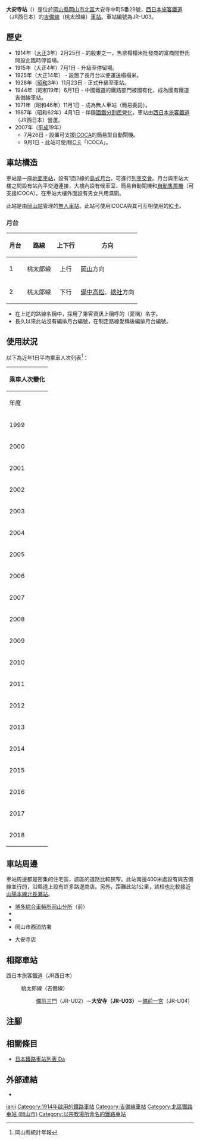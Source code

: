 {{NoteTA
|T=zh-hans:大安寺站;zh-hk:大安寺站;zh-tw:大安寺車站;
|1=zh-hans:大安寺站;zh-hk:大安寺站;zh-tw:大安寺車站;
}}
{{Infobox station
|公司色 = #0072bc
|站名 = 大安寺
|圖片 = Daianji Station.jpg
|圖片說明 = 車站大樓（2007年9月17日）
|日文原名 = 大安寺
|平假名 = だいあんじ
|羅馬拼音 = Daianji
|副站名 = 
|電報略號 = タア
|所在地 = {{JPN}}[[岡山縣|岡山縣]][[岡山市|岡山市]][[北區_(岡山市)|北區]]大安寺中町5番29號
|座標 = {{coord|34|39|46.87|N|133|53|13.37|E|type:railwaystation_region:JP-24|display=inline,title}}
|車站構造 = [[地面車站|地面車站]]
|月台配置 = 1面2線
|啟用年月日 = 1914年（[[大正|大正]]3年）2月25日*
|廢站年月日 = 
|乘客人數 = 341
|上下車人次 = 
|統計年度 = 2018
|轉車 = 
|全寬備註 = [[無人車站|無人車站]]<br />設有自動售票機<br>* 啟用當時是臨時停留場，在1928年（[[昭和|昭和]]3年）11月23日升級至車站。
|adjacent = {{Adjacent stations|system=西日本旅客鐵道|line=OU|left=備前三門|right=備前一宮|note-left=JR-U02<br>1.4km|note-mid=JR-U03<br>距離[[岡山站_(日本)|岡山]]3.3km|note-right=JR-U04<br>3.2km}}
}}
'''大安寺站'''（{{jpn|j=大安寺駅|hg=だいあんじえき|rm=Daianji eki|f=y}}）是位於[[岡山縣|岡山縣]][[岡山市|岡山市]][[北區_(岡山市)|北區]]大安寺中町5番29號，[[西日本旅客鐵道|西日本旅客鐵道]]（JR西日本）的[[吉備線|吉備線]]（桃太郎線）[[鐵路車站|車站]]。車站編號為JR-U03。

== 歷史 ==
* 1914年（[[大正|大正]]3年）2月25日 - {{Translink|ja|中鉄バス|中鐵巴士|中國鐵道}}的股東之一，售票榻榻米批發商的富商間野氏開設此臨時停留場。
* 1915年（大正4年）7月1日 - 升級至停留場。
* 1925年（大正14年） - 設置了長月台以便運送榻榻米。
* 1928年（[[昭和|昭和]]3年）11月23日 - 正式升級至車站。 
* 1944年（昭和19年）6月1日 - 中國鐵道的鐵路部門被國有化，成為國有鐵道吉備線車站。
* 1971年（昭和46年）11月1日 - 成為無人車站（簡易委託）。
* 1987年（昭和62年）4月1日 - 伴隨[[國鐵分割民營化|國鐵分割民營化]]，車站由[[西日本旅客鐵道|西日本旅客鐵道]]（JR西日本）營運。
* 2007年（[[平成|平成]]19年）
** 7月26日 - 設置可支援[[ICOCA|ICOCA]]的簡易型自動閘機。
** 9月1日 - 此站可使用[[IC卡|IC卡]]「ICOCA」。

== 車站構造 ==
車站是一座[[地面車站|地面車站]]，設有1面2線的[[島式月台|島式月台]]，可進行[[列車交會|列車交會]]。月台與車站大樓之間設有站內平交道連接，大樓內設有候車室、簡易自動閘機和[[自動售票機|自動售票機]]（可支援ICOCA）。在車站大樓外面設有男女共用濕廁。

此站是由[[岡山站_(日本)|岡山站]]管理的[[無人車站|無人車站]]。此站可使用ICOCA與其可互相使用的[[IC卡|IC卡]]。

=== 月台 ===
{| rules="rows" class="wikitable"
!月台!!路線!!上下行!!方向
|-
! 1
| {{JR西路線記号|O|U}} 桃太郎線
| style="text-align:center" | 上行
|[[岡山站_(日本)|岡山]]方向
|-
! 2
| {{JR西路線記号|O|U}} 桃太郎線
| style="text-align:center" | 下行
|[[備中高松站|備中高松]]、[[總社站|總社]]方向
|}
*在上述的路線名稱中，採用了乘客資訊上稱呼的（愛稱）名字。
*長久以來此站沒有編排月台編號，在制定路線愛稱後編排月台編號。

== 使用狀況 ==
以下為近年1日平均乘車人次列表<ref>岡山縣統計年報</ref>：
{| class="wikitable" style="margin: 1em 0.2em; text-align: center; font-size: 85%;"
|- style="background: #ddd;"
!colspan="2"|乘車人次變化
|-
!年度 !! 1日平均乘車人次
|-
|1999
|317
|-
|2000
|312
|-
|2001
|346
|-
|2002
|341
|-
|2003
|351
|-
|2004
|356
|-
|2005
|339
|-
|2006
|266
|-
|2007
|277
|-
|2008
|270
|-
|2009
|272
|-
|2010
|256
|-
|2011
|261
|-
|2012
|276
|-
|2013
|286
|-
|2014
|301
|-
|2015
|318
|-
|2016
|335
|-
|2017
|343
|-
|2018
|341
|}

== 車站周邊 ==
車站周邊都是密集的住宅區，該區的道路比較狹窄。此站南邊400米處設有與吉備線並行的{{Translink|ja|岡山県道242号川入巌井線|岡山縣道242號川入巖井線}}，沿縣道上設有許多路邊商店。另外，{{Translink|ja|岡山県立岡山大安寺中等教育学校|岡山縣立岡山大安寺中等教育學校}}距離此站1公里，該校也比較接近[[山陽本線|山陽本線]][[北長瀨站|北長瀨站]]。

* [[博多綜合車輛所|博多綜合車輛所岡山分所]]（前{{Translink|ja|岡山新幹線運転所|岡山新幹線運輸所}}）
* {{Translink|ja|岡山市立大野小学校|岡山市立大野小學}}
* {{Translink|ja|岡山西警察署|岡山西警署|岡山縣岡山西警署}}
* 岡山市西消防署
* {{Translink|ja|天満屋ストア#天満屋ハピーズ|天滿屋商店#天滿屋Happy|天滿屋Happy}}大安寺店

== 相鄰車站 ==
; 西日本旅客鐵道（JR西日本）
: {{JR西路線記号|O|U}} 桃太郎線（吉備線）
:: [[備前三門站|備前三門]]（JR-U02）－'''大安寺（JR-U03）'''－[[備前一宮站|備前一宮]]（JR-U04）
== 注腳 ==
{{Reflist}}
== 相關條目 ==
* [[日本鐵路車站列表_Da|日本鐵路車站列表 Da]]
== 外部連結 ==
* {{外部連結/JR西日本車站|0651502|大安寺}}{{ja icon}}

{{吉備線}}
{{DEFAULTSORT:Daianji}}
[[Category:日本鐵路車站_Da|ianji]]
[[Category:1914年啟用的鐵路車站|Category:1914年啟用的鐵路車站]]
[[Category:吉備線車站|Category:吉備線車站]]
[[Category:北區鐵路車站_(岡山市)|Category:北區鐵路車站 (岡山市)]]
[[Category:以宗教場所命名的鐵路車站|Category:以宗教場所命名的鐵路車站]]